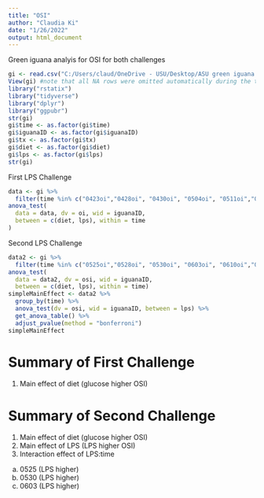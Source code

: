 ```yaml
---
title: "OSI"
author: "Claudia Ki"
date: "1/26/2022"
output: html_document
---
```

Green iguana analyis for OSI for both challenges

```r
gi <- read.csv("C:/Users/claud/OneDrive - USU/Desktop/ASU green iguana 2021/greeniguanaAnalysis/modData/OsiLong.csv")
View(gi) #note that all NA rows were omitted automatically during the transposal
library("rstatix")
library("tidyverse")
library("dplyr")
library("ggpubr")
str(gi)
gi$time <- as.factor(gi$time)
gi$iguanaID <- as.factor(gi$iguanaID)
gi$tx <- as.factor(gi$tx)
gi$diet <- as.factor(gi$diet)
gi$lps <- as.factor(gi$lps)
str(gi)
```
First LPS Challenge
```r
data <- gi %>%
  filter(time %in% c("0423oi","0428oi", "0430oi", "0504oi", "0511oi","0525oi")) 
anova_test(
  data = data, dv = oi, wid = iguanaID,
  between = c(diet, lps), within = time
) 
```
Second LPS Challenge
```r
data2 <- gi %>%
  filter(time %in% c("0525oi","0528oi", "0530oi", "0603oi", "0610oi","0624oi")) 
anova_test(
  data = data2, dv = osi, wid = iguanaID,
  between = c(diet, lps), within = time)
simpleMainEffect <- data2 %>%
  group_by(time) %>%
  anova_test(dv = osi, wid = iguanaID, between = lps) %>%
  get_anova_table() %>%
  adjust_pvalue(method = "bonferroni")
simpleMainEffect
```
# Summary of First Challenge
1) Main effect of diet (glucose higher OSI)

# Summary of Second Challenge
1) Main effect of diet (glucose higher OSI)
2) Main effect of LPS (LPS higher OSI)
3) Interaction effect of LPS:time 
  a) 0525 (LPS higher)
  b) 0530 (LPS higher)
  c) 0603 (LPS higher)